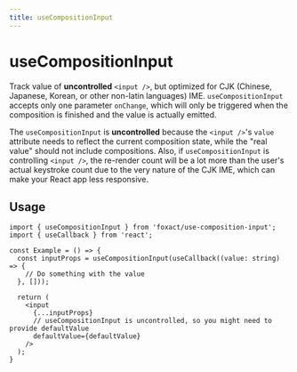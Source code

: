 ```yaml
---
title: useCompositionInput
---
```


# useCompositionInput


<ExportMetaInfo />

Track value of **uncontrolled** `<input />`, but optimized for CJK (Chinese, Japanese, Korean, or other non-latin languages) IME. `useCompositionInput` accepts only one parameter `onChange`, which will only be triggered when the composition is finished and the value is actually emitted.

The `useCompositionInput` is **uncontrolled** because the `<input />`'s `value` attribute needs to reflect the current composition state, while the "real value" should not include compositions. Also, if `useCompositionInput` is controlling `<input />`, the re-render count will be a lot more than the user's actual keystroke count due to the very nature of the CJK IME, which can make your React app less responsive.

## Usage

```tsx copy
import { useCompositionInput } from 'foxact/use-composition-input';
import { useCallback } from 'react';

const Example = () => {
  const inputProps = useCompositionInput(useCallback((value: string) => {
    // Do something with the value
  }, []));

  return (
    <input
      {...inputProps}
      // useCompositionInput is uncontrolled, so you might need to provide defaultValue
      defaultValue={defaultValue}
    />
  );
}
```
